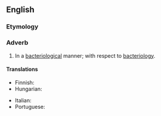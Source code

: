 ==English==

===Etymology===
{{suffix|en|bacteriological|ly}}

===Adverb===
{{en-adv}}

# In a [[bacteriological]] manner; with respect to [[bacteriology]].

====Translations====
{{trans-top|with respect to bacteriology}}
* Finnish: {{t|fi|bakteriologisesti}}
* Hungarian: {{t|hu|bakteriológiailag}}
{{trans-mid}}
* Italian: {{t|it|batteriologicamente}}
* Portuguese: {{t|pt|bacteriologicamente}}
{{trans-bottom}}